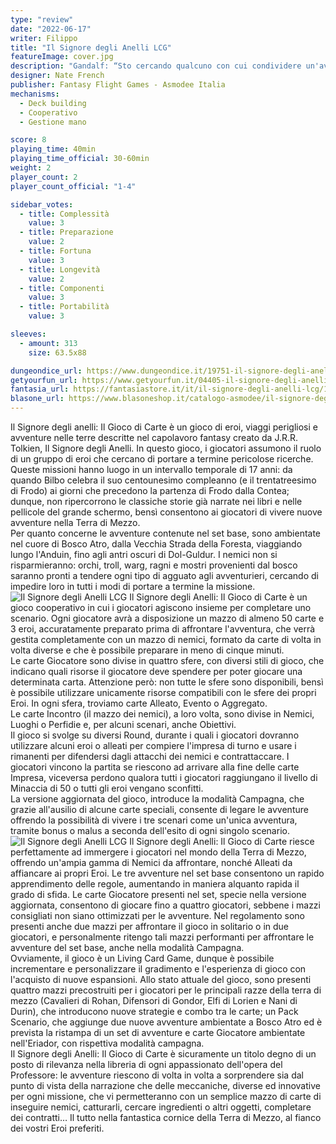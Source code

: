 ```yaml
---
type: "review"
date: "2022-06-17"
writer: Filippo
title: "Il Signore degli Anelli LCG"
featureImage: cover.jpg
description: "Gandalf: “Sto cercando qualcuno con cui condividere un'avventura.”"
designer: Nate French
publisher: Fantasy Flight Games - Asmodee Italia
mechanisms:
  - Deck building
  - Cooperativo
  - Gestione mano

score: 8
playing_time: 40min
playing_time_official: 30-60min
weight: 2
player_count: 2
player_count_official: "1-4"

sidebar_votes:
  - title: Complessità
    value: 3
  - title: Preparazione
    value: 2
  - title: Fortuna
    value: 3
  - title: Longevità
    value: 2
  - title: Componenti
    value: 3
  - title: Portabilità
    value: 3

sleeves:
  - amount: 313
    size: 63.5x88

dungeondice_url: https://www.dungeondice.it/19751-il-signore-degli-anelli-lcg-set-base.html
getyourfun_url: https://www.getyourfun.it/04405-il-signore-degli-anelli-lcg-il-gioco-di-carte-giochi-di-carte.html
fantasia_url: https://fantasiastore.it/it/il-signore-degli-anelli-lcg/13260-il-signore-degli-anelli-lcg-set-base-seconda-edizione.html
blasone_url: https://www.blasoneshop.it/catalogo-asmodee/il-signore-degli-anelli-il-gioco-di-carte-lcg-72-2444
---
```


<Setting>
  Il Signore degli anelli: Il Gioco di Carte è un gioco di eroi, viaggi
  perigliosi e avventure nelle terre descritte nel capolavoro fantasy creato da
  J.R.R. Tolkien, Il Signore degli Anelli. In questo gioco, i giocatori assumono
  il ruolo di un gruppo di eroi che cercano di portare a termine pericolose
  ricerche. Queste missioni hanno luogo in un intervallo temporale di 17 anni:
  da quando Bilbo celebra il suo centounesimo compleanno (e il trentatreesimo di
  Frodo) ai giorni che precedono la partenza di Frodo dalla Contea; dunque, non
  ripercorrono le classiche storie già narrate nei libri e nelle pellicole del
  grande schermo, bensì consentono ai giocatori di vivere nuove avventure nella
  Terra di Mezzo.
  <br />
  Per quanto concerne le avventure contenute nel set base, sono ambientate nel
  cuore di Bosco Atro, dalla Vecchia Strada della Foresta, viaggiando lungo
  l'Anduin, fino agli antri oscuri di Dol-Guldur. I nemici non si
  risparmieranno: orchi, troll, warg, ragni e mostri provenienti dal bosco
  saranno pronti a tendere ogni tipo di agguato agli avventurieri, cercando di
  impedire loro in tutti i modi di portare a termine la missione.
</Setting>

<img src="./game1.jpg" alt="Il Signore degli Anelli LCG" />

<Rules>
Il Signore degli Anelli: Il Gioco di Carte è un gioco cooperativo in cui i giocatori agiscono insieme per completare uno scenario. Ogni giocatore avrà a disposizione un mazzo di almeno 50 carte e 3 eroi, accuratamente preparato prima di affrontare l'avventura, che verrà gestita completamente con un mazzo di nemici, formato da carte di volta in volta diverse e che è possibile preparare in meno di cinque minuti.
<br/>
Le carte Giocatore sono divise in quattro sfere, con diversi stili di gioco, che indicano quali risorse il giocatore deve spendere per poter giocare una determinata carta. Attenzione però: non tutte le sfere sono disponibili, bensì è possibile utilizzare unicamente risorse compatibili con le sfere dei propri Eroi. In ogni sfera, troviamo carte Alleato, Evento o Aggregato.
<br/>
Le carte Incontro (il mazzo dei nemici), a loro volta, sono divise in Nemici, Luoghi o Perfidie e, per alcuni scenari, anche Obiettivi. 
<br/>
Il gioco si svolge su diversi Round, durante i quali i giocatori dovranno utilizzare alcuni eroi o alleati per compiere l'impresa di turno e usare i rimanenti per difendersi dagli attacchi dei nemici e contrattaccare. I giocatori vincono la partita se riescono ad arrivare alla fine delle carte Impresa, viceversa perdono qualora tutti i giocatori raggiungano il livello di Minaccia di 50 o tutti gli eroi vengano sconfitti. 
<br/>
La versione aggiornata del gioco, introduce la modalità Campagna, che grazie all'ausilio di alcune carte speciali, consente di legare le avventure offrendo la possibilità di vivere i tre scenari come un'unica avventura, tramite bonus o malus a seconda dell'esito di ogni singolo scenario.

</Rules>

<img src="./game2.jpg" alt="Il Signore degli Anelli LCG" />

<Feedback>
  Il Signore degli Anelli: Il Gioco di Carte riesce perfettamente ad immergere i
  giocatori nel mondo della Terra di Mezzo, offrendo un'ampia gamma di Nemici da
  affrontare, nonché Alleati da affiancare ai propri Eroi. Le tre avventure nel
  set base consentono un rapido apprendimento delle regole, aumentando in
  maniera alquanto rapida il grado di sfida. Le carte Giocatore presenti nel
  set, specie nella versione aggiornata, consentono di giocare fino a quattro
  giocatori, sebbene i mazzi consigliati non siano ottimizzati per le avventure.
  Nel regolamento sono presenti anche due mazzi per affrontare il gioco in
  solitario o in due giocatori, e personalmente ritengo tali mazzi performanti
  per affrontare le avventure del set base, anche nella modalità Campagna.
  <br />
  Ovviamente, il gioco è un Living Card Game, dunque è possibile incrementare e
  personalizzare il gradimento e l'esperienza di gioco con l'acquisto di nuove
  espansioni. Allo stato attuale del gioco, sono presenti quattro mazzi
  precostruiti per i giocatori per le principali razze della terra di mezzo
  (Cavalieri di Rohan, Difensori di Gondor, Elfi di Lorien e Nani di Durin), che
  introducono nuove strategie e combo tra le carte; un Pack Scenario, che
  aggiunge due nuove avventure ambientate a Bosco Atro ed è prevista la ristampa
  di un set di avventure e carte Giocatore ambientate nell'Eriador, con
  rispettiva modalità campagna.
  <br />
  Il Signore degli Anelli: Il Gioco di Carte è sicuramente un titolo degno di un
  posto di rilevanza nella libreria di ogni appassionato dell'opera del
  Professore: le avventure riescono di volta in volta a sorprendere sia dal
  punto di vista della narrazione che delle meccaniche, diverse ed innovative
  per ogni missione, che vi permetteranno con un semplice mazzo di carte di
  inseguire nemici, catturarli, cercare ingredienti o altri oggetti, completare
  dei contratti… Il tutto nella fantastica cornice della Terra di Mezzo, al
  fianco dei vostri Eroi preferiti.
</Feedback>

<Instagram id="Ce5wlbuDdBq" />
